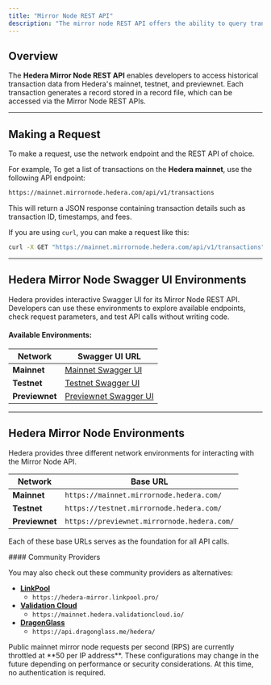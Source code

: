 ```yaml
---
title: "Mirror Node REST API"
description: "The mirror node REST API offers the ability to query transaction information."
---
```



## Overview

The **Hedera Mirror Node REST API** enables developers to access historical transaction data from Hedera's mainnet, testnet, and previewnet. Each transaction generates a record stored in a record file, which can be accessed via the Mirror Node REST APIs.

***

## Making a Request

To make a request, use the network endpoint and the REST API of choice.

For example, To get a list of transactions on the **Hedera mainnet**, use the following API endpoint:

```bash
https://mainnet.mirrornode.hedera.com/api/v1/transactions
```

This will return a JSON response containing transaction details such as transaction ID, timestamps, and fees.

If you are using `curl`, you can make a request like this:

```bash
curl -X GET "https://mainnet.mirrornode.hedera.com/api/v1/transactions" -H "Accept: application/json"
```

***

## Hedera Mirror Node Swagger UI Environments

Hedera provides interactive Swagger UI for its Mirror Node REST API. Developers can use these environments to explore available endpoints, check request parameters, and test API calls without writing code.

#### **Available Environments:**

<table><thead><tr><th>Network</th><th>Swagger UI URL</th></tr></thead><tbody><tr><td><strong>Mainnet</strong></td><td><a href="https://mainnet.mirrornode.hedera.com/api/v1/docs/">Mainnet Swagger UI</a></td></tr><tr><td><strong>Testnet</strong></td><td><a href="https://testnet.mirrornode.hedera.com/api/v1/docs/">Testnet Swagger UI</a></td></tr><tr><td><strong>Previewnet</strong></td><td><a href="https://previewnet.mirrornode.hedera.com/api/v1/docs/">Previewnet Swagger UI</a></td></tr></tbody></table>

***

## **Hedera Mirror Node Environments**

Hedera provides three different network environments for interacting with the Mirror Node API.

<table><thead><tr><th>Network</th><th>Base URL</th></tr></thead><tbody><tr><td><strong>Mainnet</strong></td><td><code>https://mainnet.mirrornode.hedera.com/</code></td></tr><tr><td><strong>Testnet</strong></td><td><code>https://testnet.mirrornode.hedera.com/</code></td></tr><tr><td><strong>Previewnet</strong></td><td><code>https://previewnet.mirrornode.hedera.com/</code></td></tr></tbody></table>

Each of these base URLs serves as the foundation for all API calls.

<Check>
#### Community Providers

You may also check out these community providers as alternatives:

* [**LinkPool**](https://linkpool.com/)
  * `https://hedera-mirror.linkpool.pro/`
* [**Validation Cloud**](https://validationcloud.io/)
  * `https://mainnet.hedera.validationcloud.io/`
* [**DragonGlass**](https://app.dragonglass.me/hedera/pricing)
  * `https://api.dragonglass.me/hedera/`
</Check>

<Warning>
Public mainnet mirror node requests per second (RPS) are currently throttled at **50 per IP address**. These configurations may change in the future depending on performance or security considerations. At this time, no authentication is required.
</Warning>
